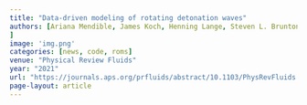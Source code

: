 ```yaml
---
title: "Data-driven modeling of rotating detonation waves"
authors: [Ariana Mendible, James Koch, Henning Lange, Steven L. Brunton, and J. Nathan Kutz
]
image: 'img.png'
categories: [news, code, roms]
venue: "Physical Review Fluids"
year: "2021"
url: "https://journals.aps.org/prfluids/abstract/10.1103/PhysRevFluids.6.050507"
page-layout: article
---
```

